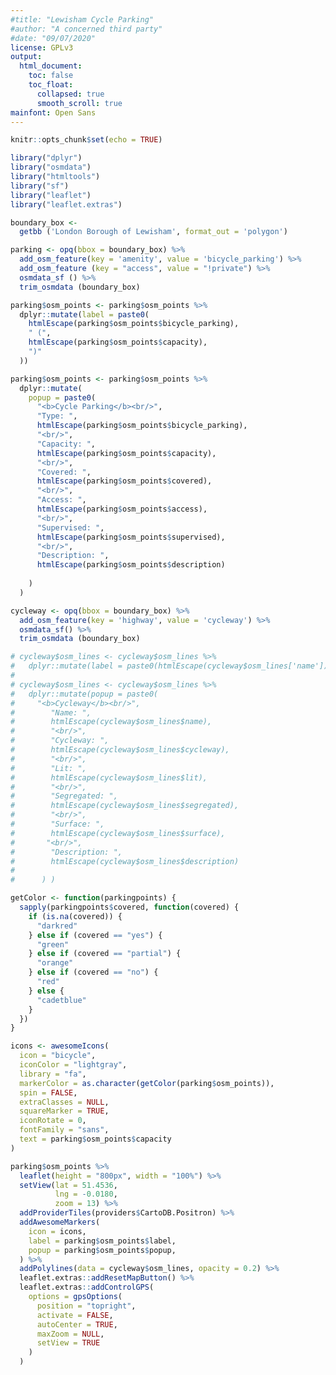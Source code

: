 ```yaml
---
#title: "Lewisham Cycle Parking"
#author: "A concerned third party"
#date: "09/07/2020"
license: GPLv3
output: 
  html_document:
    toc: false
    toc_float:
      collapsed: true
      smooth_scroll: true
mainfont: Open Sans
---
```


```r
knitr::opts_chunk$set(echo = TRUE)

library("dplyr")
library("osmdata")
library("htmltools")
library("sf")
library("leaflet")
library("leaflet.extras")
```

```r

boundary_box <-
  getbb ('London Borough of Lewisham', format_out = 'polygon')

parking <- opq(bbox = boundary_box) %>%
  add_osm_feature(key = 'amenity', value = 'bicycle_parking') %>%
  add_osm_feature (key = "access", value = "!private") %>%
  osmdata_sf () %>%
  trim_osmdata (boundary_box)

parking$osm_points <- parking$osm_points %>%
  dplyr::mutate(label = paste0(
    htmlEscape(parking$osm_points$bicycle_parking),
    " (",
    htmlEscape(parking$osm_points$capacity),
    ")"
  ))

parking$osm_points <- parking$osm_points %>%
  dplyr::mutate(
    popup = paste0(
      "<b>Cycle Parking</b><br/>",
      "Type: ",
      htmlEscape(parking$osm_points$bicycle_parking),
      "<br/>",
      "Capacity: ",
      htmlEscape(parking$osm_points$capacity),
      "<br/>",
      "Covered: ",
      htmlEscape(parking$osm_points$covered),
      "<br/>",
      "Access: ",
      htmlEscape(parking$osm_points$access),
      "<br/>",
      "Supervised: ",
      htmlEscape(parking$osm_points$supervised),
      "<br/>",
      "Description: ",
      htmlEscape(parking$osm_points$description)
      
    )
  )

cycleway <- opq(bbox = boundary_box) %>%
  add_osm_feature(key = 'highway', value = 'cycleway') %>%
  osmdata_sf() %>%
  trim_osmdata (boundary_box)

# cycleway$osm_lines <- cycleway$osm_lines %>%
#   dplyr::mutate(label = paste0(htmlEscape(cycleway$osm_lines['name'])))
# 
# cycleway$osm_lines <- cycleway$osm_lines %>% 
#   dplyr::mutate(popup = paste0(
#     "<b>Cycleway</b><br/>",
#        "Name: ",
#        htmlEscape(cycleway$osm_lines$name),
#        "<br/>",
#        "Cycleway: ",
#        htmlEscape(cycleway$osm_lines$cycleway),
#        "<br/>",
#        "Lit: ",
#        htmlEscape(cycleway$osm_lines$lit),
#        "<br/>",
#        "Segregated: ",
#        htmlEscape(cycleway$osm_lines$segregated),
#        "<br/>",
#        "Surface: ",
#        htmlEscape(cycleway$osm_lines$surface),
#       "<br/>",
#        "Description: ",
#        htmlEscape(cycleway$osm_lines$description)
#     
#      ) )

```

```r

getColor <- function(parkingpoints) {
  sapply(parkingpoints$covered, function(covered) {
    if (is.na(covered)) {
      "darkred"
    } else if (covered == "yes") {
      "green"
    } else if (covered == "partial") {
      "orange"
    } else if (covered == "no") {
      "red"
    } else {
      "cadetblue"
    }
  })
}

icons <- awesomeIcons(
  icon = "bicycle",
  iconColor = "lightgray",
  library = "fa",
  markerColor = as.character(getColor(parking$osm_points)),
  spin = FALSE,
  extraClasses = NULL,
  squareMarker = TRUE,
  iconRotate = 0,
  fontFamily = "sans",
  text = parking$osm_points$capacity
)

parking$osm_points %>%
  leaflet(height = "800px", width = "100%") %>%
  setView(lat = 51.4536,
          lng = -0.0180,
          zoom = 13) %>%
  addProviderTiles(providers$CartoDB.Positron) %>%
  addAwesomeMarkers(
    icon = icons,
    label = parking$osm_points$label,
    popup = parking$osm_points$popup,
  ) %>%
  addPolylines(data = cycleway$osm_lines, opacity = 0.2) %>%
  leaflet.extras::addResetMapButton() %>%
  leaflet.extras::addControlGPS(
    options = gpsOptions(
      position = "topright",
      activate = FALSE,
      autoCenter = TRUE,
      maxZoom = NULL,
      setView = TRUE
    )
  )

```
